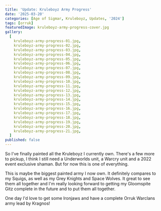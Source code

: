 ```yaml
---
title: 'Update: Kruleboyz Army Progress'
date: '2025-03-20'
categories: [Age of Sigmar, Kruleboyz, Updates, '2024']
tags: [orruk]
featuredImage: kruleboyz-army-progress-cover.jpg
gallery:
  [
    kruleboyz-army-progress-01.jpg,
    kruleboyz-army-progress-02.jpg,
    kruleboyz-army-progress-03.jpg,
    kruleboyz-army-progress-04.jpg,
    kruleboyz-army-progress-05.jpg,
    kruleboyz-army-progress-06.jpg,
    kruleboyz-army-progress-07.jpg,
    kruleboyz-army-progress-08.jpg,
    kruleboyz-army-progress-09.jpg,
    kruleboyz-army-progress-10.jpg,
    kruleboyz-army-progress-11.jpg,
    kruleboyz-army-progress-12.jpg,
    kruleboyz-army-progress-13.jpg,
    kruleboyz-army-progress-14.jpg,
    kruleboyz-army-progress-15.jpg,
    kruleboyz-army-progress-16.jpg,
    kruleboyz-army-progress-17.jpg,
    kruleboyz-army-progress-18.jpg,
    kruleboyz-army-progress-19.jpg,
    kruleboyz-army-progress-20.jpg,
    kruleboyz-army-progress-21.jpg,
  ]
published: false
---
```


So I've finally painted all the Kruleboyz I currently own. There's a few more to pickup, I think I still need a
Underworlds unit, a Warcry unit and a 2022 event exclusive shaman. But for now this is one of everything.

This is maybe the biggest painted army I now own. It definitely compares to my Squigs, as well as my Grey Knights and
Space Wolves. It great to see them all together and I'm really looking forward to getting my Gloomspite Gitz complete
in the future and to put them all together.

One day I'd love to get some Ironjaws and have a complete Orruk Warclans army lead by Kragnos!
